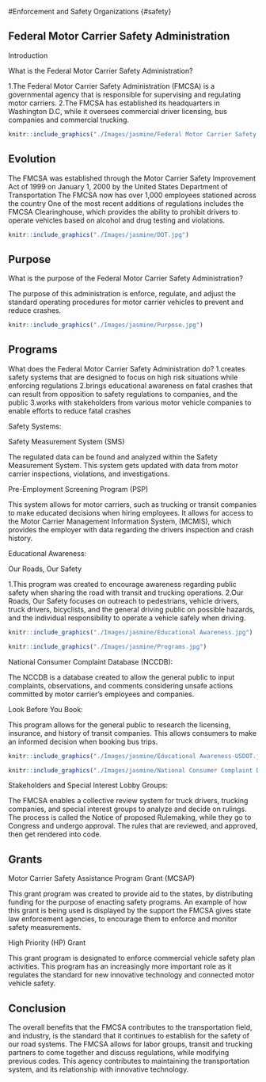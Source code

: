 #Enforcement and Safety Organizations {#safety}

## Federal Motor Carrier Safety Administration {#safety-federal}

Introduction

What is the Federal Motor Carrier Safety Administration? 

1.The Federal Motor Carrier Safety Administration (FMCSA) is a governmental agency that is responsible for supervising and regulating motor carriers.
2.The FMCSA has established its headquarters in Washington D.C, while it oversees commercial driver licensing, bus companies and commercial trucking.

```r
knitr::include_graphics("./Images/jasmine/Federal Motor Carrier Safety Administration.jpg")
```
## Evolution {#safety-evolution}

The FMCSA was established through the Motor Carrier Safety Improvement Act of 1999 on January 1, 2000 by the United States Department of Transportation
The FMCSA now has over 1,000 employees stationed across the country
One of the most recent additions of regulations includes the FMCSA Clearinghouse, which provides the ability to prohibit drivers to operate vehicles based on alcohol and drug testing and violations. 

```r
knitr::include_graphics("./Images/jasmine/DOT.jpg")
```

## Purpose {#safety-Purpose}
What is the purpose of the Federal Motor Carrier Safety Administration? 

The purpose of this administration is enforce, regulate, and adjust the standard operating procedures for motor carrier vehicles to prevent and reduce crashes.


```r
knitr::include_graphics("./Images/jasmine/Purpose.jpg")
```

## Programs {#safety-Programs}
What does the Federal Motor Carrier Safety Administration do?
1.creates safety systems that are designed to focus on high risk situations while enforcing regulations
2.brings educational awareness on fatal crashes that can result from opposition to safety regulations to companies, and the public
3.works with stakeholders from various motor vehicle companies to enable efforts to reduce fatal crashes

Safety Systems: 

Safety Measurement System (SMS)

The regulated data can be found and analyzed within the Safety Measurement System. This system gets updated with data from motor carrier inspections, violations, and investigations.

Pre-Employment Screening Program (PSP)

This system allows for motor carriers, such as trucking or transit companies to make educated decisions when hiring employees.
It allows for access to the Motor Carrier Management Information System, (MCMIS), which provides the employer with data regarding the drivers inspection and crash history.

Educational Awareness:

Our Roads, Our Safety

1.This program was created to encourage awareness regarding public safety when sharing the road with transit and trucking operations.
2.Our Roads, Our Safety focuses on outreach to pedestrians, vehicle drivers, truck drivers, bicyclists, and the general driving public on possible hazards, and the individual responsibility to operate a vehicle safely when driving.


```r
knitr::include_graphics("./Images/jasmine/Educational Awareness.jpg")
```

```r
knitr::include_graphics("./Images/jasmine/Programs.jpg")
```

National Consumer Complaint Database (NCCDB):

The NCCDB is a database created to allow the general public to input complaints, observations, and comments considering unsafe actions committed by motor carrier’s employees and companies.

Look Before You Book:

This program allows for the general public to research the licensing, insurance, and history of transit companies. 
This allows consumers to make an informed decision when booking bus trips.


```r
knitr::include_graphics("./Images/jasmine/Educational Awareness-USDOT.jpg")
```

```r
knitr::include_graphics("./Images/jasmine/National Consumer Complaint Database (NCCDB).jpg")
```

Stakeholders and Special Interest Lobby Groups:

The FMCSA enables a collective review system for truck drivers, trucking companies, and special interest groups to analyze and decide on rulings.
The process is called the Notice of proposed Rulemaking, while they go to Congress and undergo approval.
The rules that are reviewed, and approved, then get rendered into code.

## Grants {#safety-grants}

Motor Carrier Safety Assistance Program Grant
(MCSAP)

This grant program was created to provide aid to the states, by distributing funding for the purpose of enacting safety programs. 
An example of how this grant is being used is displayed by the support the FMCSA gives state law enforcement agencies, to encourage them to enforce and monitor safety measurements. 

High Priority (HP) Grant

This grant program is designated to enforce commercial vehicle safety plan activities.
This program has an increasingly more important role as it regulates the standard for new innovative technology and connected motor vehicle safety.

## Conclusion {#safety-Conclusion}

The overall benefits that the FMCSA contributes to the transportation field, and industry, is the standard that it continues to establish for the safety of our road systems.
The FMCSA allows for labor groups, transit and trucking partners to come together and discuss regulations, while modifying previous codes.
This agency contributes to maintaining the transportation system, and its relationship with innovative technology. 

